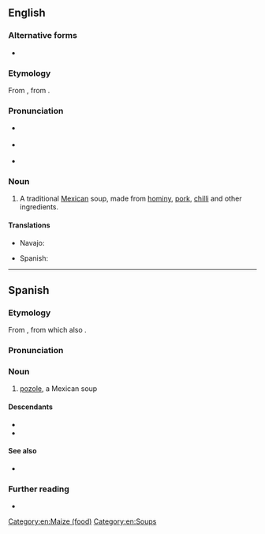 ==English==

===Alternative forms===
* {{l|en|posole}}
{{wikipedia}}

===Etymology===
From {{bor|en|es|pozole}}, from {{der|en|nci|pozolli||stew of maize kernels}}.

===Pronunciation===
* {{a|UK}} {{IPA|en|/pəˈsəʊleɪ/|/pəˈzəʊleɪ/}}
* {{a|US}} {{IPA|en|/pəˈsoʊˌleɪ/|/pəˈzoʊˌleɪ/}}
* {{audio|en|LL-Q1860 (eng)-Vealhurl-pozole.wav |Audio (UK)}}

===Noun===
{{en-noun|~}}

# A traditional [[Mexican]] soup, made from [[hominy]], [[pork]], [[chilli]] and other ingredients.

====Translations====
{{trans-top|a hominy soup}}
* Navajo: {{t|nv|haníígaii}}
{{trans-mid}}
* Spanish: {{t+|es|pozole|m}}
{{trans-bottom}}

[[Category:en:Maize (food)]]
[[Category:en:Soups]]

----

==Spanish==
{{wikipedia|lang=es}}

===Etymology===
From {{bor|es|nci|pozolli||stew of maize kernels}}, from which also {{cog|es|pozol}}.

===Pronunciation===
{{es-IPA}}

===Noun===
{{es-noun|m}}

# [[#English|pozole]], a Mexican soup

====Descendants====
* {{desc|bor=1|en|pozole}}
* {{desc|bor=1|tar|basoli}}

====See also====
* {{l|es|pozole}}

===Further reading===
* {{R:DRAE}}

{{C|es|Soups}}